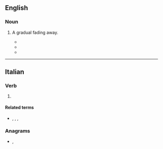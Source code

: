 ==English==

===Noun===
{{en-noun|?}}

# {{lb|en|music}} A gradual fading away.
#* {{quote-book|en|year=1958 |title=The Old Blood |author=Edgar Mittelhölzer |page=495 |ISBN= |passage=Then towards the end you hear them both interlaced, and both are being resolved in a '''perdendosi'''.}}
#* {{quote-book|en|year=1959 |title=University of California Publications in East Asiatic Philology|author=|page= |ISBN= |passage=For the AnC period, Karlgren (Études, pp. 38-39) describes the Four tones p'ing ('even '''perdendosi''''), shang ('rising '''perdendosi''''), ch'u ('probably falling '''perdendosi''''), ju (ex abrupto), but then ...}}
#* {{quote-book|en|year=1999 |title=The Organ Works of Marcel Dupré |author=Graham Steed |page=79 |ISBN= 1576470075|passage=The final nine bars must be played in strict time: the '''perdendosi''' effect relies on the lessening of rhythmic activity rather than a slackening of tempo.}}
----
==Italian==

===Verb===
{{head|it|gerund}}

# {{gerund of|it|perdersi}}

====Related terms====
* {{l|it|perdendomi}}, {{l|it|perdendoti}}, {{l|it|perdendoci}}, {{l|it|perdendovi}}

===Anagrams===
* {{l|it|dispenderò}}, {{l|it|rispedendo}}